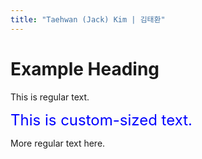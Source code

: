 ```yaml
---
title: "Taehwan (Jack) Kim | 김태환"
---
```


# Example Heading

This is regular text.

<span style="font-size:24px; color:blue;">This is custom-sized text.</span>

More regular text here.
